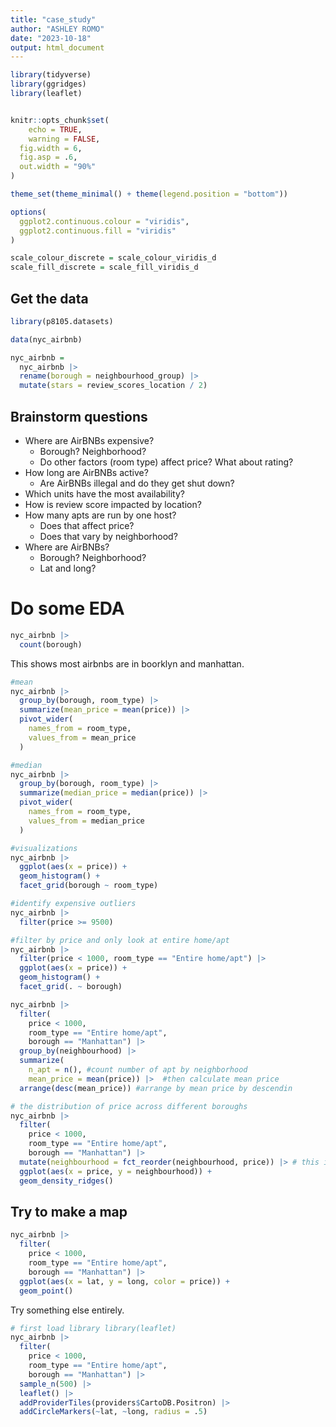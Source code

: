 ```yaml
---
title: "case_study"
author: "ASHLEY ROMO"
date: "2023-10-18"
output: html_document
---
```


```r
library(tidyverse)
library(ggridges)
library(leaflet)


knitr::opts_chunk$set(
	echo = TRUE,
	warning = FALSE,
  fig.width = 6,
  fig.asp = .6,
  out.width = "90%"
)

theme_set(theme_minimal() + theme(legend.position = "bottom"))

options(
  ggplot2.continuous.colour = "viridis",
  ggplot2.continuous.fill = "viridis"
)

scale_colour_discrete = scale_colour_viridis_d
scale_fill_discrete = scale_fill_viridis_d
```

## Get the data

```r
library(p8105.datasets)

data(nyc_airbnb)

nyc_airbnb = 
  nyc_airbnb |> 
  rename(borough = neighbourhood_group) |> 
  mutate(stars = review_scores_location / 2)
```

## Brainstorm questions

- Where are AirBNBs expensive?
  - Borough? Neighborhood?
  - Do other factors (room type) affect price? What about rating?
- How long are AirBNBs active?
  - Are AirBNBs illegal and do they get shut down?
- Which units have the most availability?
- How is review score impacted by location?
- How many apts are run by one host?
  - Does that affect price?
  - Does that vary by neighborhood? 
- Where are AirBNBs? 
  - Borough? Neighborhood?
  - Lat and long?
  
  
# Do some EDA

```r
nyc_airbnb |> 
  count(borough)
```
This shows most airbnbs are in boorklyn and manhattan.

```r
#mean
nyc_airbnb |> 
  group_by(borough, room_type) |> 
  summarize(mean_price = mean(price)) |> 
  pivot_wider(
    names_from = room_type, 
    values_from = mean_price
  )
```



```r
#median
nyc_airbnb |> 
  group_by(borough, room_type) |> 
  summarize(median_price = median(price)) |> 
  pivot_wider(
    names_from = room_type, 
    values_from = median_price
  )
```

```r
#visualizations
nyc_airbnb |> 
  ggplot(aes(x = price)) + 
  geom_histogram() + 
  facet_grid(borough ~ room_type)
```

```r
#identify expensive outliers
nyc_airbnb |> 
  filter(price >= 9500)
```

```r
#filter by price and only look at entire home/apt
nyc_airbnb |> 
  filter(price < 1000, room_type == "Entire home/apt") |> 
  ggplot(aes(x = price)) + 
  geom_histogram() + 
  facet_grid(. ~ borough)
```


```r
nyc_airbnb |> 
  filter(
    price < 1000, 
    room_type == "Entire home/apt", 
    borough == "Manhattan") |> 
  group_by(neighbourhood) |> 
  summarize(
    n_apt = n(), #count number of apt by neighborhood
    mean_price = mean(price)) |>  #then calculate mean price
  arrange(desc(mean_price)) #arrange by mean price by descendin
```

```r
# the distribution of price across different boroughs
nyc_airbnb |> 
  filter(
    price < 1000, 
    room_type == "Entire home/apt", 
    borough == "Manhattan") |> 
  mutate(neighbourhood = fct_reorder(neighbourhood, price)) |> # this is taking the average price within each neighborhood and now make this a factor variable according that in increasesing order
  ggplot(aes(x = price, y = neighbourhood)) + 
  geom_density_ridges()
```

## Try to make a map

```r
nyc_airbnb |> 
  filter(
    price < 1000, 
    room_type == "Entire home/apt", 
    borough == "Manhattan") |> 
  ggplot(aes(x = lat, y = long, color = price)) + 
  geom_point()
```


Try something else entirely.

```r
# first load library library(leaflet)
nyc_airbnb |>  
  filter(
    price < 1000, 
    room_type == "Entire home/apt", 
    borough == "Manhattan") |> 
  sample_n(500) |> 
  leaflet() |> 
  addProviderTiles(providers$CartoDB.Positron) |> 
  addCircleMarkers(~lat, ~long, radius = .5)
```

